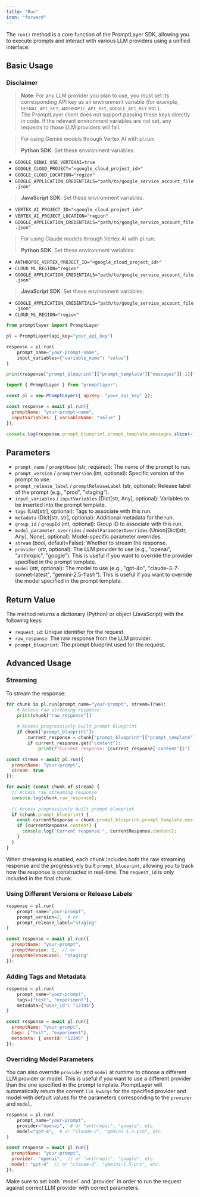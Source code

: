 ```yaml
---
title: "Run"
icon: "forward"
---
```


The `run()` method is a core function of the PromptLayer SDK, allowing you to execute prompts and interact with various LLM providers using a unified interface.

## Basic Usage

### Disclaimer

> **Note**: For any LLM provider you plan to use, you must set its corresponding API key as an environment variable (for example, `OPENAI_API_KEY`, `ANTHROPIC_API_KEY`, `GOOGLE_API_KEY` etc.).  
> The PromptLayer client does not support passing these keys directly in code. If the relevant environment variables are not set, any requests to those LLM providers will fail.

> For using Gemini models through Vertex AI with pl.run:
> 
> **Python SDK**: Set these environment variables:
- `GOOGLE_GENAI_USE_VERTEXAI=true`
- `GOOGLE_CLOUD_PROJECT="<google_cloud_project_id>"`
- `GOOGLE_CLOUD_LOCATION="region"`
- `GOOGLE_APPLICATION_CREDENTIALS="path/to/google_service_account_file.json"`
>
> **JavaScript SDK**: Set these environment variables:
- `VERTEX_AI_PROJECT_ID="<google_cloud_project_id>"`
- `VERTEX_AI_PROJECT_LOCATION="region"`
- `GOOGLE_APPLICATION_CREDENTIALS="path/to/google_service_account_file.json"`

> For using Claude models through Vertex AI with pl.run:
>
> **Python SDK**: Set these environment variables:
- `ANTHROPIC_VERTEX_PROJECT_ID="<google_cloud_project_id>"`
- `CLOUD_ML_REGION="region"`
- `GOOGLE_APPLICATION_CREDENTIALS="path/to/google_service_account_file.json"`
>
> **JavaScript SDK**: Set these environment variables:
- `GOOGLE_APPLICATION_CREDENTIALS="path/to/google_service_account_file.json"`
- `CLOUD_ML_REGION="region"` 
<CodeGroup>

```python Python
from promptlayer import PromptLayer

pl = PromptLayer(api_key="your_api_key")

response = pl.run(
    prompt_name="your-prompt-name",
    input_variables={"variable_name": "value"}
)

print(response["prompt_blueprint"]["prompt_template"]["messages"][-1]["content"][-1]["text"])
```

```js JavaScript
import { PromptLayer } from "promptlayer";

const pl = new PromptLayer({ apiKey: "your_api_key" });

const response = await pl.run({
  promptName: "your-prompt-name",
  inputVariables: { variableName: "value" }
});

console.log(response.prompt_blueprint.prompt_template.messages.slice(-1)[0].content.slice(-1)[0].text);
```

</CodeGroup>

## Parameters

- `prompt_name` / `promptName` (str, required): The name of the prompt to run.
- `prompt_version` / `promptVersion` (int, optional): Specific version of the prompt to use.
- `prompt_release_label` / `promptReleaseLabel` (str, optional): Release label of the prompt (e.g., "prod", "staging").
- `input_variables` / `inputVariables` (Dict[str, Any], optional): Variables to be inserted into the prompt template.
- `tags` (List[str], optional): Tags to associate with this run.
- `metadata` (Dict[str, str], optional): Additional metadata for the run.
- `group_id` / `groupId` (int, optional): Group ID to associate with this run.
- `model_parameter_overrides` / `modelParameterOverrides` (Union[Dict[str, Any], None], optional): Model-specific parameter overrides.
- `stream` (bool, default=False): Whether to stream the response.
- `provider` (str, optional): The LLM provider to use (e.g., "openai", "anthropic", "google"). This is useful if you want to override the provider specified in the prompt template.
- `model` (str, optional): The model to use (e.g., "gpt-4o", "claude-3-7-sonnet-latest", "gemini-2.5-flash"). This is useful if you want to override the model specified in the prompt template.

## Return Value

The method returns a dictionary (Python) or object (JavaScript) with the following keys:

- `request_id`: Unique identifier for the request.
- `raw_response`: The raw response from the LLM provider.
- `prompt_blueprint`: The prompt blueprint used for the request.

## Advanced Usage

### Streaming

To stream the response:

<CodeGroup>

```python Python
for chunk in pl.run(prompt_name="your-prompt", stream=True):
    # Access raw streaming response
    print(chunk["raw_response"])
    
    # Access progressively built prompt blueprint
    if chunk["prompt_blueprint"]:
        current_response = chunk["prompt_blueprint"]["prompt_template"]["messages"][-1]
        if current_response.get("content"):
            print(f"Current response: {current_response['content']}")
```

```js JavaScript
const stream = await pl.run({
  promptName: "your-prompt",
  stream: true
});

for await (const chunk of stream) {
  // Access raw streaming response
  console.log(chunk.raw_response);
  
  // Access progressively built prompt blueprint
  if (chunk.prompt_blueprint) {
    const currentResponse = chunk.prompt_blueprint.prompt_template.messages.slice(-1)[0];
    if (currentResponse.content) {
      console.log("Current response:", currentResponse.content);
    }
  }
}
```

</CodeGroup>

When streaming is enabled, each chunk includes both the raw streaming response and the progressively built `prompt_blueprint`, allowing you to track how the response is constructed in real-time. The `request_id` is only included in the final chunk.

### Using Different Versions or Release Labels

<CodeGroup>

```python Python
response = pl.run(
    prompt_name="your-prompt",
    prompt_version=2,  # or
    prompt_release_label="staging"
)
```

```js JavaScript
const response = await pl.run({
  promptName: "your-prompt",
  promptVersion: 2,  // or
  promptReleaseLabel: "staging"
});
```

</CodeGroup>

### Adding Tags and Metadata

<CodeGroup>

```python Python
response = pl.run(
    prompt_name="your-prompt",
    tags=["test", "experiment"],
    metadata={"user_id": "12345"}
)
```

```js JavaScript
const response = await pl.run({
  promptName: "your-prompt",
  tags: ["test", "experiment"],
  metadata: { userId: "12345" }
});
```

</CodeGroup>


### Overriding Model Parameters

You can also override `provider` and `model` at runtime to choose a different LLM provider or model. This is useful if you want to use a different provider than the one specified in the prompt template. PromptLayer will automatically return the corrent `llm_kwargs` for the specified provider and model with default values for the parameters corresponding to the `provider` and `model`.

<CodeGroup>

```python Python SDK
response = pl.run(
    prompt_name="your-prompt",
    provider="openai",  # or "anthropic", "google", etc.
    model="gpt-4",  # or "claude-2", "gemini-1.5-pro", etc.
)
```

```js JavaScript
const response = await pl.run({
  promptName: "your-prompt",
  provider: "openai",  // or "anthropic", "google", etc.
  model: "gpt-4"  // or "claude-2", "gemini-1.5-pro", etc.
});
```

</CodeGroup>

<Tip>
  Make sure to set both `model` and `provider` in order to run the request against correct LLM provider with correct parameters.
</Tip>
